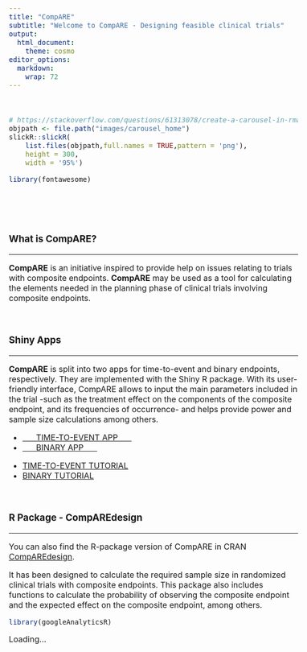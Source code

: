 ---
title: "CompARE"
subtitle: "Welcome to CompARE - Designing feasible clinical trials"
output:
  html_document:
    theme: cosmo
editor_options: 
  markdown: 
    wrap: 72
---

```{=html}
<style type="text/css">
h1.title {
  display: none;
}
</style>
```
```{=html}
<style type="text/css">
.subtitle {
  font-size: 36px;
  font-weight: 500;
  color: DarkRed;
  text-align: center;
}
</style>
```
```{=html}
<style type="text/css">
  body{
  font-size: 12pt;
}
</style>
```
```{=html}
<head>
<title>CompARE</title>
</head>
```

```{=html}
<!-- Google tag (gtag.js) -->
<script async src="https://www.googletagmanager.com/gtag/js?id=G-EGNE926NLF"></script>
<script>
  window.dataLayer = window.dataLayer || [];
  function gtag(){dataLayer.push(arguments);}
  gtag('js', new Date());

  gtag('config', 'G-EGNE926NLF');
</script>
```


<br>

```{r echo=FALSE}
# https://stackoverflow.com/questions/61313078/create-a-carousel-in-rmarkdown
objpath <- file.path("images/carousel_home")
slickR::slickR(
    list.files(objpath,full.names = TRUE,pattern = 'png'),
    height = 300,
    width = '95%')
```

```{r echo=FALSE}
library(fontawesome)
```

<br>

<br>

### What is CompARE?

<hr>

**CompARE** is an initiative inspired to provide help on issues relating
to trials with composite endpoints. **CompARE** may be used as a tool
for calculating the elements needed in the planning phase of clinical
trials involving composite endpoints.

<br>

### Shiny Apps

<hr>

**CompARE** is split into two apps for time-to-event and binary
endpoints, respectively. They are implemented with the Shiny R package.
With its user-friendly interface, CompARE allows to input the main
parameters included in the trial -such as the treatment effect on the
components of the composite endpoint, and its frequencies of occurrence-
and helps provide power and sample size calculations among others. <br>

<ul class="pager">

<!--this is the style of the button-->

<li><a href="https://www.grbio.eu/compare/CompARETimeToEvent/">      TIME-TO-EVENT
APP      </a></li>

<li><a href="https://www.grbio.eu/compare/CompAREBinary/">      BINARY
APP      </a></li>

</ul>

<ul class="pager">

<!--this is the style of the button-->

<li><a href="https://www.grbio.eu/compare/CompARETimeToEvent/help_Tutorial.html">TIME-TO-EVENT
TUTORIAL</a></li>

<li><a href="https://www.grbio.eu/compare/CompAREBinary/Help-Tutorial.html">BINARY
TUTORIAL</a></li>

</ul>

<br>

### R Package - CompAREdesign

<hr>

You can also find the R-package version of CompARE in CRAN
[CompAREdesign](https://cran.r-project.org/web/packages/CompAREdesign/index.html).

It has been designed to calculate the required sample size in randomized
clinical trials with composite endpoints. This package also includes
functions to calculate the probability of observing the composite
endpoint and the expected effect on the composite endpoint, among
others.

```{r echo=FALSE}
library(googleAnalyticsR)
```



<div id="visit-counter">Loading...</div>

